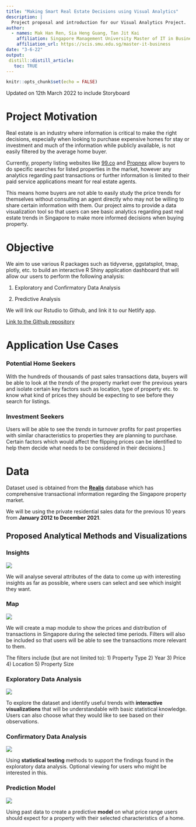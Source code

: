 ```yaml
---
title: "Making Smart Real Estate Decisions using Visual Analytics"
description: |
  Project proposal and introduction for our Visual Analytics Project.
author:
  - names: Mak Han Ren, Sia Heng Guang, Tan Jit Kai
    affiliation: Singapore Management University Master of IT in Business
    affiliation_url: https://scis.smu.edu.sg/master-it-business
date: "3-6-22"
output: 
 distill::distill_article:
   toc: TRUE
---
```


```r
knitr::opts_chunk$set(echo = FALSE)
```

Updated on 12th March 2022 to include Storyboard

# Project Motivation

Real estate is an industry where information is critical to make the right decisions, especially when looking to purchase expensive homes for stay or investment and much of the information while publicly available, is not easily filtered by the average home buyer. 

Currently, property listing websites like [99.co](https://www.99.co/) and [Propnex](https://www.propnex.com/) allow buyers to do specific searches for listed properties in the market, however any analytics regarding past transactions or further information is limited to their paid service applications meant for real estate agents. 

This means home buyers are not able to easily study the price trends for themselves without consulting an agent directly who may not be willing to share certain information with them. Our project aims to provide a data visualization tool so that users can see basic analytics regarding past real estate trends in Singapore to make more informed decisions when buying property. 


# Objective 

We aim to use various R packages such as tidyverse, ggstatsplot, tmap, plotly, etc. to build an interactive R Shiny application dashboard that will allow our users to perform the following analysis: 

  1) Exploratory and Confirmatory Data Analysis 

  2) Predictive Analysis 

We will link our Rstudio to Github, and link it to our Netlify app.

[Link to the Github repository](https://github.com/heng-guang/GroupProject)

# Application Use Cases

### Potential Home Seekers 

With the hundreds of thousands of past sales transactions data, buyers will be able to look at the *trends* of the property market over the previous years and isolate certain key factors such as location, type of property etc. to know what kind of prices they should be expecting to see before they search for listings.

### Investment Seekers 

Users will be able to see the *trends* in turnover profits for past properties with similar characteristics to properties they are planning to purchase. Certain factors which would affect the flipping prices can be identified to help them decide what needs to be considered in their decisions.]

# Data

Dataset used is obtained from the [**Realis**](https://www.ura.gov.sg/reis/index) database which has comprehensive transactional information regarding the Singapore property market.  

We will be using the private residential sales data for the previous 10 years from **January 2012 to December 2021**.


## Proposed Analytical Methods and Visualizations

### Insights

![](img/insights.PNG)

We will analyse several attributes of the data to come up with interesting insights as far as possible, where users can select and see which insight they want.

### Map

![](img/heatmap.PNG)

We will create a map module to show the prices and distribution of transactions in Singapore during the selected time periods.
Filters will also be included so that users will be able to see the transactions more relevant to them.

The filters include (but are not limited to):
  1) Property Type
  2) Year
  3) Price
  4) Location
  5) Property Size
  
### Exploratory Data Analysis

![](img/eda.PNG)

To explore the dataset and identify useful trends with **interactive visualizations** that will be understandable with basic statistical knowledge. Users can also choose what they would like to see based on their observations. 

### Confirmatory Data Analysis

![](img/cda.PNG)

Using **statistical testing** methods to support the findings found in the exploratory data analysis. Optional viewing for users who might be interested in this. 

### Prediction Model

![](img/pred.png)

Using past data to create a predictive **model** on what price range users should expect for a property with their selected characteristics of a home. 

